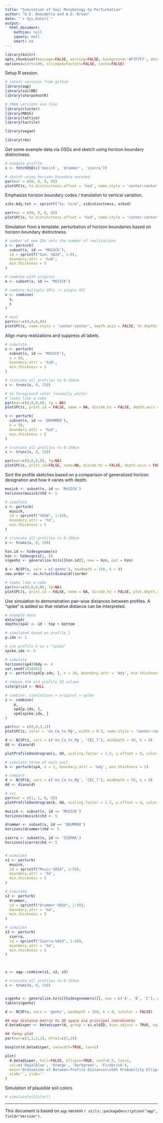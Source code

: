 ```yaml
---
title: "Simulation of Soil Morphology by Perturbation"
author: "D.E. Beaudette and A.G. Brown"
date: "`r Sys.Date()`"
output:
  html_document:
    mathjax: null
    jquery: null
    smart: no
---
```

  
```r
library(knitr)
opts_chunk$set(message=FALSE, warning=FALSE, background='#F7F7F7', dev='png', fig.retina = 1.5, tidy=FALSE, verbose=FALSE, cache = FALSE, fig.align = 'center')
options(width=100, stringsAsFactors=FALSE, cache=FALSE)
```


Setup R session.
```r
# latest versions from github
library(aqp)
library(soilDB)
library(sharpshootR)

# CRAN versions are fine
library(cluster)
library(MASS)
library(lattice)
library(tactile)

library(vegan)

library(rms)
```


Get some example data via OSDs and sketch using horizon boundary distinctness.
```r
# example profile
x <- fetchOSD(c('musick', 'drummer', 'sierra'))

# sketch using horizon boundary encoded
par(mar = c(0, 0, 0, 0))
plotSPC(x, hz.distinctness.offset = 'hzd', name.style = 'center-center', depth.axis = FALSE, hz.depths = TRUE, cex.names = 0.75)
```

Emphasize horizon boundary codes / translation to vertical variation.
```r
x$hz.bdy.txt <- sprintf("%s: %scm", x$distinctness, x$hzd)

par(mar = c(0, 0, 0, 0))
plotSPC(x, hz.distinctness.offset = 'hzd', name.style = 'center-center', depth.axis = FALSE, hz.depths = TRUE, name = 'hz.bdy.txt', cex.names = 0.75)
```




Simulation from a template: perturbation of horizon boundaries based on horizon boundary distinctness.
```r
# number of new IDs sets the number of realizations
s <- perturb(
  subset(x, id == 'MUSICK'), 
  id = sprintf("Sim. %02d", 1:9),
  boundary.attr = 'hzd', 
  min.thickness = 5
)

# combine with original
o <- subset(x, id == 'MUSICK')

# combine multiple SPCs -> single SPC
s <- combine(
  o,
  s
)

# neat
par(mar=c(0,0,0,0))
plotSPC(s, name.style = 'center-center', depth.axis = FALSE, hz.depths = TRUE, width = 0.3, cex.names = 0.75)
```


Align many realizations and suppress all labels.
```r
# simulate
s <- perturb(
  subset(x, id == 'MUSICK'), 
  n = 50, 
  boundary.attr = 'hzd', 
  min.thickness = 5
)

# truncate all profiles to 0-150cm
s <- trunc(s, 0, 150)

# no foreground color (normally white)
# looks like a cake
par(mar=c(0,0,0,0), fg = NA)
plotSPC(s, print.id = FALSE, name = NA, divide.hz = FALSE, depth.axis = FALSE, width=0.55, x.idx.offset = 2, y.offset = -15)
```

```r
s <- perturb(
  subset(x, id == 'DRUMMER'), 
  n = 50, 
  boundary.attr = 'hzd', 
  min.thickness = 5
)

# truncate all profiles to 0-150cm
s <- trunc(s, 0, 150)

par(mar=c(0,0,0,0), fg=NA)
plotSPC(s, print.id=FALSE, name=NA, divide.hz = FALSE, depth.axis = FALSE, width=0.55, x.idx.offset = 2, y.offset = -15)
```


Sort the profile sketches based on a comparison of generalized horizon designation and how it varies with depth.
```r
musick <- subset(x, id == 'MUSICK')
horizons(musick)$hd <- 5

# simulate
s <- perturb(
  musick, 
  id = sprintf("%03d", 1:50),
  boundary.attr = 'hd', 
  min.thickness = 5
)

# truncate all profiles to 0-150cm
s <- trunc(s, 0, 150)

hzn.id <- hzdesgnname(s)
hzn <- hzDesgn(s[1, ])
s$genhz <- generalize.hz(s[[hzn.id]], new = hzn, pat = hzn)

d <- NCSP(s, vars = c('genhz'), maxDepth = 150, k = 0)
new.order <- as.hclust(diana(d))$order

# looks like a cake
par(mar=c(0,0,0,0), fg=NA)
plotSPC(s, print.id = FALSE, name = NA, divide.hz = FALSE, plot.depth.axis = FALSE, width=0.55, x.idx.offset = 2, plot.order = new.order, y.offset = -15)
```





Use simulation to demonstration pair-wise distances between profiles. A "spike" is added so that relative distance can be interpreted.
```r
# example data
data(sp4)
depths(sp4) <- id ~ top + bottom

# simulated based on profile 1
p.idx <- 1

# use profile 6 as a "spike"
spike.idx <- 6

# simulate 
horizons(sp4)$bdy <- 4
set.seed(1010101)
p <- perturb(sp4[p.idx, ], n = 10, boundary.attr = 'bdy', min.thickness = 2)

# remove the old profile ID column
site(p)$id <- NULL

# combine: simulations + original + spike
z <- combine(
    p, 
    sp4[p.idx, ],
    sp4[spike.idx, ]
)

par(mar = c(0,0,3,1))
plotSPC(z, color = 'ex_Ca_to_Mg', width = 0.3, name.style = 'center-center', plot.depth.axis = TRUE, hz.depths = TRUE, cex.names = 0.75, col.label = 'Exchangeable Ca:Mg')
```



```r
d <- NCSP(z, vars = c('ex_Ca_to_Mg', 'CEC_7'), maxDepth = 40, k = 0)
dd <- diana(d)

plotProfileDendrogram(z, dd, scaling.factor = 1.5, y.offset = 5, color = 'ex_Ca_to_Mg', width = 0.3, name.style = 'center-center', plot.depth.axis = FALSE, hz.depths = TRUE, cex.names = 0.75, col.label = 'Exchangeable Ca:Mg')
```

```r
# simulate three of each soil
b <- perturb(sp4, n = 3, boundary.attr = 'bdy', min.thickness = 2)

# compare
d <- NCSP(b, vars = c('ex_Ca_to_Mg', 'CEC_7'), maxDepth = 50, k = 0)
dd <- diana(d)

# viz
par(mar = c(1, 1, 0, 0))
plotProfileDendrogram(b, dd, scaling.factor = 1.5, y.offset = 4, color = 'ex_Ca_to_Mg', width = 0.3, name.style = 'center-center', plot.depth.axis = FALSE, hz.depths = TRUE, cex.names = 0.65, col.label = 'Exchangeable Ca:Mg')
```


```r
musick <- subset(x, id == 'MUSICK')
horizons(musick)$hd <- 5

drummer <- subset(x, id == 'DRUMMER')
horizons(drummer)$hd <- 5

sierra <- subset(x, id == 'SIERRA')
horizons(sierra)$hd <- 5


# simulate
s1 <- perturb(
  musick, 
  id = sprintf("Music-%03d", 1:50),
  boundary.attr = 'hd', 
  min.thickness = 5
)

# simulate
s2 <- perturb(
  drummer, 
  id = sprintf("Drummer-%03d", 1:50),
  boundary.attr = 'hd', 
  min.thickness = 5
)

# simulate
s3 <- perturb(
  sierra, 
  id = sprintf("Sierra-%03d", 1:50),
  boundary.attr = 'hd', 
  min.thickness = 5
)



s <- aqp::combine(s1, s2, s3)

# truncate all profiles to 0-150cm
s <- trunc(s, 0, 150)


s$genhz <- generalize.hz(s[[hzdesgnname(s)]], new = c('A', 'B', 'C'), pat = c('A', 'B', 'C'))
table(s$genhz)

d <- NCSP(s, vars = 'genhz', maxDepth = 150, k = 0, isColor = FALSE)

## map distance matrix to 2D space via principal coordinates
d.betadisper <- betadisper(d, group = s$.oldID, bias.adjust = TRUE, sqrt.dist = FALSE, type='median')

## fancy plot
par(mar=c(3,3,3,1), mfcol=c(1,2))

boxplot(d.betadisper, varwidth=TRUE, las=1)

plot(
  d.betadisper, hull=FALSE, ellipse=TRUE, conf=0.5, las=1,
  col=c('Royalblue', 'Orange', 'Darkgreen', 'Firebrick'), 
  main='Ordination of Between-Profile Distances\n50% Probability Ellipse',
  xlab='', ylab=''
)

```




Simulation of plausible soil colors.
```r
# simulateSoilColor()
```


----------------------------
This document is based on `aqp` version `r utils::packageDescription("aqp", field="Version")`.


